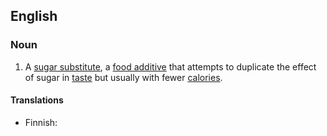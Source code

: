 ==English==

===Noun===
{{en-noun|head=[[artificial]] [[sweetener]]}}
{{wikipedia}}

# A [[sugar substitute]],  a [[food additive]] that attempts to duplicate the effect of sugar in [[taste]] but usually with fewer [[calorie|calories]].

====Translations====
{{trans-top|sugar substitute}}
* Finnish: {{t|fi|makeutusaine}}
{{trans-mid}}
{{trans-bottom}}